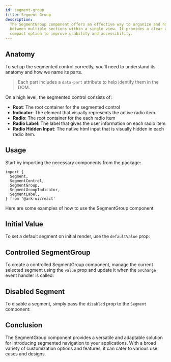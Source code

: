 ```yaml
---
id: segment-group
title: Segment Group
description:
  The SegmentGroup component offers an effective way to organize and navigate
  between multiple sections within a single view. It provides a clear and
  compact option to improve usability and accessibility.
---
```



## Anatomy

To set up the segmented control correctly, you'll need to understand its anatomy
and how we name its parts.

> Each part includes a `data-part` attribute to help identify them in the DOM.

<Anatomy id="segmented-control" />

On a high level, the segmented control consists of:

- **Root**: The root container for the segmented control
- **Indicator**: The element that visually represents the active radio item.
- **Radio**: The root container for the each radio item
- **Radio Label**: The label that gives the user information on each radio item
- **Radio Hidden Input**: The native html input that is visually hidden in each
  radio item.

## Usage

Start by importing the necessary components from the package:

```tsx
import {
  Segment,
  SegmentControl,
  SegmentGroup,
  SegmentGroupIndicator,
  SegmentLabel,
} from '@ark-ui/react'
```

Here are some examples of how to use the SegmentGroup component:

<Story id="Basic" />

## Initial Value

To set a default segment on initial render, use the `defaultValue` prop:

<Story id="InitialValue" />

## Controlled SegmentGroup

To create a controlled SegmentGroup component, manage the current selected
segment using the `value` prop and update it when the `onChange` event handler
is called:

<Story id="Controlled" />

## Disabled Segment

To disable a segment, simply pass the `disabled` prop to the `Segment`
component:

<Story id="Disabled" />

## Conclusion

The SegmentGroup component provides a versatile and adaptable solution for
introducing segmented navigation to your applications. With a broad variety of
customization options and features, it can cater to various use cases and
designs.
